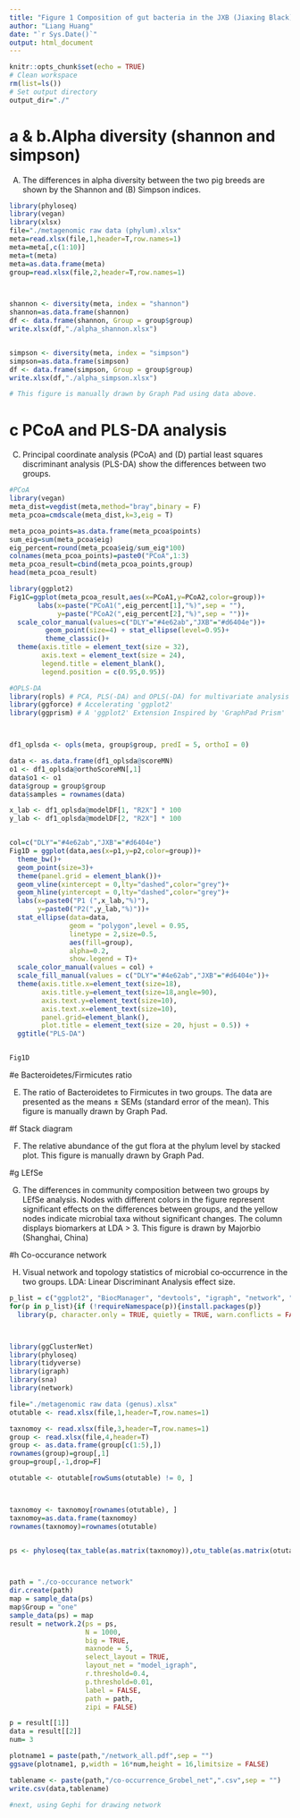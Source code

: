 ```yaml
---
title: "Figure 1 Composition of gut bacteria in the JXB (Jiaxing Black) and DLY (Duroc × Landrace × Yorkshire) pigs (N = 5 for each group)."
author: "Liang Huang"
date: "`r Sys.Date()`"
output: html_document
---
```


```r
knitr::opts_chunk$set(echo = TRUE)
# Clean workspace
rm(list=ls()) 
# Set output directory
output_dir="./"
```


# a & b.Alpha diversity (shannon and simpson)

(A) The differences in alpha diversity between the two pig breeds are shown by the Shannon and (B) Simpson indices.

```r
library(phyloseq)
library(vegan)
library(xlsx)
file="./metagenomic raw data (phylum).xlsx"
meta=read.xlsx(file,1,header=T,row.names=1)
meta=meta[,c(1:10)]
meta=t(meta)
meta=as.data.frame(meta)
group=read.xlsx(file,2,header=T,row.names=1)



shannon <- diversity(meta, index = "shannon")
shannon=as.data.frame(shannon)
df <- data.frame(shannon, Group = group$group)
write.xlsx(df,"./alpha_shannon.xlsx")


simpson <- diversity(meta, index = "simpson")
simpson=as.data.frame(simpson)
df <- data.frame(simpson, Group = group$group)
write.xlsx(df,"./alpha_simpson.xlsx")

# This figure is manually drawn by Graph Pad using data above.
```


# c PCoA and PLS-DA analysis

(C) Principal coordinate analysis (PCoA) and (D) partial least squares discriminant analysis (PLS-DA) show the differences between two groups. 

```r
#PCoA
library(vegan)
meta_dist=vegdist(meta,method="bray",binary = F)
meta_pcoa=cmdscale(meta_dist,k=3,eig = T)

meta_pcoa_points=as.data.frame(meta_pcoa$points)
sum_eig=sum(meta_pcoa$eig)
eig_percent=round(meta_pcoa$eig/sum_eig*100)
colnames(meta_pcoa_points)=paste0("PCoA",1:3)
meta_pcoa_result=cbind(meta_pcoa_points,group)
head(meta_pcoa_result)

library(ggplot2)
Fig1C=ggplot(meta_pcoa_result,aes(x=PCoA1,y=PCoA2,color=group))+
       labs(x=paste("PCoA1(",eig_percent[1],"%)",sep = ""),
            y=paste("PCoA2(",eig_percent[2],"%)",sep = ""))+
  scale_color_manual(values=c("DLY"="#4e62ab","JXB"="#d6404e"))+
         geom_point(size=4) + stat_ellipse(level=0.95)+
         theme_classic()+
  theme(axis.title = element_text(size = 32),
        axis.text = element_text(size = 24),
        legend.title = element_blank(),
        legend.position = c(0.95,0.95))
```

```r
#OPLS-DA
library(ropls) # PCA, PLS(-DA) and OPLS(-DA) for multivariate analysis and feature selection of omics data
library(ggforce) # Accelerating 'ggplot2'
library(ggprism) # A 'ggplot2' Extension Inspired by 'GraphPad Prism'



df1_oplsda <- opls(meta, group$group, predI = 5, orthoI = 0)

data <- as.data.frame(df1_oplsda@scoreMN)
o1 <- df1_oplsda@orthoScoreMN[,1]
data$o1 <- o1
data$group = group$group
data$samples = rownames(data)

x_lab <- df1_oplsda@modelDF[1, "R2X"] * 100
y_lab <- df1_oplsda@modelDF[2, "R2X"] * 100


col=c("DLY"="#4e62ab","JXB"="#d6404e")
Fig1D = ggplot(data,aes(x=p1,y=p2,color=group))+
  theme_bw()+
  geom_point(size=3)+
  theme(panel.grid = element_blank())+
  geom_vline(xintercept = 0,lty="dashed",color="grey")+
  geom_hline(yintercept = 0,lty="dashed",color="grey")+
  labs(x=paste0("P1 (",x_lab,"%)"),
       y=paste0("P2(",y_lab,"%)"))+
  stat_ellipse(data=data,
               geom = "polygon",level = 0.95,
               linetype = 2,size=0.5,
               aes(fill=group),
               alpha=0.2,
               show.legend = T)+
  scale_color_manual(values = col) +
  scale_fill_manual(values = c("DLY"="#4e62ab","JXB"="#d6404e"))+
  theme(axis.title.x=element_text(size=18),
        axis.title.y=element_text(size=18,angle=90),
        axis.text.y=element_text(size=10),
        axis.text.x=element_text(size=10),
        panel.grid=element_blank(),
        plot.title = element_text(size = 20, hjust = 0.5)) + 
  ggtitle("PLS-DA")


Fig1D
```

#e  Bacteroidetes/Firmicutes ratio

(E) The ratio of Bacteroidetes to Firmicutes in two groups. The data are presented as the means ± SEMs (standard error of the mean).
This figure is manually drawn by Graph Pad.

#f Stack diagram

(F) The relative abundance of the gut flora at the phylum level by stacked plot.
This figure is manually drawn by Graph Pad.

#g LEfSe

(G) The differences in community composition between two groups by LEfSe analysis. Nodes with different colors in the figure represent significant effects on the differences between groups, and the yellow nodes indicate microbial taxa without significant changes. The column displays biomarkers at LDA > 3.
This figure is drawn by Majorbio (Shanghai, China)

#h Co-occurance network

(H) Visual network and topology statistics of microbial co‐occurrence in the two groups. LDA: Linear Discriminant Analysis effect size.

```r
p_list = c("ggplot2", "BiocManager", "devtools", "igraph", "network", "sna", "tidyverse","tidyfst","ggnewscale","ggClusterNet","phyloseq")
for(p in p_list){if (!requireNamespace(p)){install.packages(p)}
  library(p, character.only = TRUE, quietly = TRUE, warn.conflicts = FALSE)}



library(ggClusterNet)
library(phyloseq)
library(tidyverse)
library(igraph)
library(sna)
library(network)

file="./metagenomic raw data (genus).xlsx"
otutable <- read.xlsx(file,1,header=T,row.names=1)

taxnomoy <- read.xlsx(file,3,header=T,row.names=1)
group <- read.xlsx(file,4,header=T)
group <- as.data.frame(group[c(1:5),])
rownames(group)=group[,1] 
group=group[,-1,drop=F]

otutable <- otutable[rowSums(otutable) != 0, ]



taxnomoy <- taxnomoy[rownames(otutable), ]
taxnomoy=as.data.frame(taxnomoy)
rownames(taxnomoy)=rownames(otutable)


ps <- phyloseq(tax_table(as.matrix(taxnomoy)),otu_table(as.matrix(otutable),taxa_are_rows = T),sample_data(group))



path = "./co-occurance network"
dir.create(path)
map = sample_data(ps)
map$Group = "one"
sample_data(ps) = map
result = network.2(ps = ps,
                   N = 1000,
                   big = TRUE,
                   maxnode = 5,
                   select_layout = TRUE,
                   layout_net = "model_igraph",
                   r.threshold=0.4,
                   p.threshold=0.01,
                   label = FALSE,
                   path = path,
                   zipi = FALSE)

p = result[[1]]
data = result[[2]]
num= 3

plotname1 = paste(path,"/network_all.pdf",sep = "")
ggsave(plotname1, p,width = 16*num,height = 16,limitsize = FALSE)

tablename <- paste(path,"/co-occurrence_Grobel_net",".csv",sep = "")
write.csv(data,tablename)

#next, using Gephi for drawing network

```

